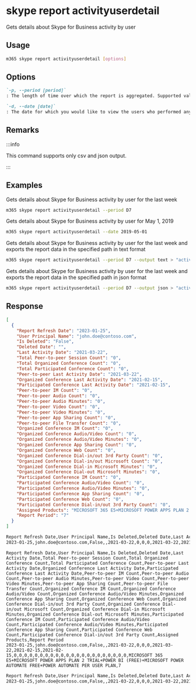 
# skype report activityuserdetail

Gets details about Skype for Business activity by user

## Usage

```sh
m365 skype report activityuserdetail [options]
```

## Options

```md definition-list
`-p, --period [period]`
: The length of time over which the report is aggregated. Supported values `D7`, `D30`, `D90`, `D180`.

`-d, --date [date]`
: The date for which you would like to view the users who performed any activity. Supported date format is YYYY-MM-DD. Specify the date or period, but not both
```

<Global />

## Remarks

:::info

This command supports only csv and json output.

:::

## Examples

Gets details about Skype for Business activity by user for the last week

```sh
m365 skype report activityuserdetail --period D7
```

Gets details about Skype for Business activity by user for May 1, 2019

```sh
m365 skype report activityuserdetail --date 2019-05-01
```

Gets details about Skype for Business activity by user for the last week and exports the report data in the specified path in text format

```sh
m365 skype report activityuserdetail --period D7 --output text > "activityuserdetail.txt"
```

Gets details about Skype for Business activity by user for the last week and exports the report data in the specified path in json format

```sh
m365 skype report activityuserdetail --period D7 --output json > "activityuserdetail.json"
```

## Response

<Tabs>
  <TabItem value="JSON">

  ```json
  [
    {
      "Report Refresh Date": "2023-01-25",
      "User Principal Name": "john.doe@contoso.com",
      "Is Deleted": "False",
      "Deleted Date": "",
      "Last Activity Date": "2021-03-22",
      "Total Peer-to-peer Session Count": "0",
      "Total Organized Conference Count": "0",
      "Total Participated Conference Count": "0",
      "Peer-to-peer Last Activity Date": "2021-03-22",
      "Organized Conference Last Activity Date": "2021-02-15",
      "Participated Conference Last Activity Date": "2021-02-15",
      "Peer-to-peer IM Count": "0",
      "Peer-to-peer Audio Count": "0",
      "Peer-to-peer Audio Minutes": "0",
      "Peer-to-peer Video Count": "0",
      "Peer-to-peer Video Minutes": "0",
      "Peer-to-peer App Sharing Count": "0",
      "Peer-to-peer File Transfer Count": "0",
      "Organized Conference IM Count": "0",
      "Organized Conference Audio/Video Count": "0",
      "Organized Conference Audio/Video Minutes": "0",
      "Organized Conference App Sharing Count": "0",
      "Organized Conference Web Count": "0",
      "Organized Conference Dial-in/out 3rd Party Count": "0",
      "Organized Conference Dial-in/out Microsoft Count": "0",
      "Organized Conference Dial-in Microsoft Minutes": "0",
      "Organized Conference Dial-out Microsoft Minutes": "0",
      "Participated Conference IM Count": "0",
      "Participated Conference Audio/Video Count": "0",
      "Participated Conference Audio/Video Minutes": "0",
      "Participated Conference App Sharing Count": "0",
      "Participated Conference Web Count": "0",
      "Participated Conference Dial-in/out 3rd Party Count": "0",
      "Assigned Products": "MICROSOFT 365 E5+MICROSOFT POWER APPS PLAN 2 TRIAL+POWER BI (FREE)+MICROSOFT POWER AUTOMATE FREE+POWER AUTOMATE PER USER PLAN",
      "Report Period": "7"
    }
  ]
  ```

  </TabItem>
  <TabItem value="Text">

  ```txt
  Report Refresh Date,User Principal Name,Is Deleted,Deleted Date,Last Activity Date,Total Peer-to-peer Session Count,Total Organized Conference Count,Total Participated Conference Count,Peer-to-peer Last Activity Date,Organized Conference Last Activity Date,Participated Conference Last Activity Date,Peer-to-peer IM Count,Peer-to-peer Audio Count,Peer-to-peer Audio Minutes,Peer-to-peer Video Count,Peer-to-peer Video Minutes,Peer-to-peer App Sharing Count,Peer-to-peer File Transfer Count,Organized Conference IM Count,Organized Conference Audio/Video Count,Organized Conference Audio/Video Minutes,Organized Conference App Sharing Count,Organized Conference Web Count,Organized Conference Dial-in/out 3rd Party Count,Organized Conference Dial-in/out Microsoft Count,Organized Conference Dial-in Microsoft Minutes,Organized Conference Dial-out Microsoft Minutes,Participated Conference IM Count,Participated Conference Audio/Video Count,Participated Conference Audio/Video Minutes,Participated Conference App Sharing Count,Participated Conference Web Count,Participated Conference Dial-in/out 3rd Party Count,Assigned Products,Report Period
  2023-01-25,john.doe@contoso.com,False,,2021-03-22,0,0,0,2021-03-22,2021-02-15,2021-02-15,0,0,0,0,0,0,0,0,0,0,0,0,0,0,0,0,0,0,0,0,0,0,MICROSOFT 365 E5+MICROSOFT POWER APPS PLAN 2 TRIAL+POWER BI (FREE)+MICROSOFT POWER AUTOMATE FREE+POWER AUTOMATE PER USER PLAN,7
  ```

  </TabItem>
  <TabItem value="CSV">

  ```csv
  Report Refresh Date,User Principal Name,Is Deleted,Deleted Date,Last Activity Date,Total Peer-to-peer Session Count,Total Organized Conference Count,Total Participated Conference Count,Peer-to-peer Last Activity Date,Organized Conference Last Activity Date,Participated Conference Last Activity Date,Peer-to-peer IM Count,Peer-to-peer Audio Count,Peer-to-peer Audio Minutes,Peer-to-peer Video Count,Peer-to-peer Video Minutes,Peer-to-peer App Sharing Count,Peer-to-peer File Transfer Count,Organized Conference IM Count,Organized Conference Audio/Video Count,Organized Conference Audio/Video Minutes,Organized Conference App Sharing Count,Organized Conference Web Count,Organized Conference Dial-in/out 3rd Party Count,Organized Conference Dial-in/out Microsoft Count,Organized Conference Dial-in Microsoft Minutes,Organized Conference Dial-out Microsoft Minutes,Participated Conference IM Count,Participated Conference Audio/Video Count,Participated Conference Audio/Video Minutes,Participated Conference App Sharing Count,Participated Conference Web Count,Participated Conference Dial-in/out 3rd Party Count,Assigned Products,Report Period
  2023-01-25,john.doe@contoso.com,False,,2021-03-22,0,0,0,2021-03-22,2021-02-15,2021-02-15,0,0,0,0,0,0,0,0,0,0,0,0,0,0,0,0,0,0,0,0,0,0,MICROSOFT 365 E5+MICROSOFT POWER APPS PLAN 2 TRIAL+POWER BI (FREE)+MICROSOFT POWER AUTOMATE FREE+POWER AUTOMATE PER USER PLAN,7
  ```

  </TabItem>
  <TabItem value="Markdown">

  ```md
  Report Refresh Date,User Principal Name,Is Deleted,Deleted Date,Last Activity Date,Total Peer-to-peer Session Count,Total Organized Conference Count,Total Participated Conference Count,Peer-to-peer Last Activity Date,Organized Conference Last Activity Date,Participated Conference Last Activity Date,Peer-to-peer IM Count,Peer-to-peer Audio Count,Peer-to-peer Audio Minutes,Peer-to-peer Video Count,Peer-to-peer Video Minutes,Peer-to-peer App Sharing Count,Peer-to-peer File Transfer Count,Organized Conference IM Count,Organized Conference Audio/Video Count,Organized Conference Audio/Video Minutes,Organized Conference App Sharing Count,Organized Conference Web Count,Organized Conference Dial-in/out 3rd Party Count,Organized Conference Dial-in/out Microsoft Count,Organized Conference Dial-in Microsoft Minutes,Organized Conference Dial-out Microsoft Minutes,Participated Conference IM Count,Participated Conference Audio/Video Count,Participated Conference Audio/Video Minutes,Participated Conference App Sharing Count,Participated Conference Web Count,Participated Conference Dial-in/out 3rd Party Count,Assigned Products,Report Period
  2023-01-25,john.doe@contoso.com,False,,2021-03-22,0,0,0,2021-03-22,2021-02-15,2021-02-15,0,0,0,0,0,0,0,0,0,0,0,0,0,0,0,0,0,0,0,0,0,0,MICROSOFT 365 E5+MICROSOFT POWER APPS PLAN 2 TRIAL+POWER BI (FREE)+MICROSOFT POWER AUTOMATE FREE+POWER AUTOMATE PER USER PLAN,7
  ```

  </TabItem>
</Tabs>

